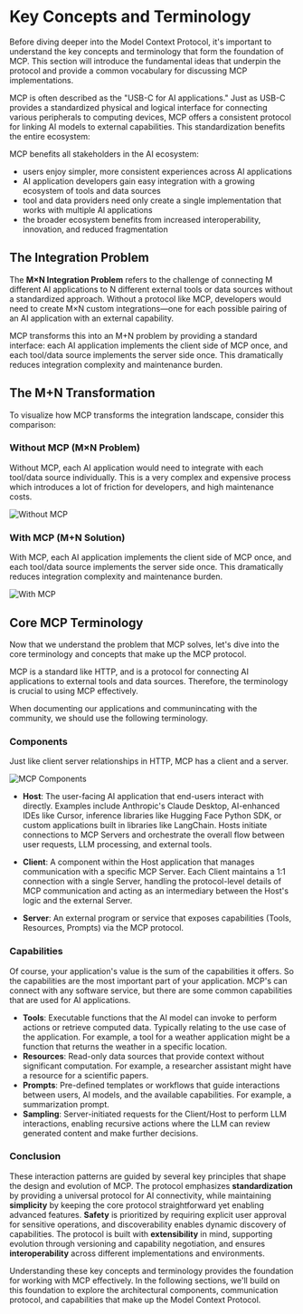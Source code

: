 # Key Concepts and Terminology

Before diving deeper into the Model Context Protocol, it's important to understand the key concepts and terminology that form the foundation of MCP. This section will introduce the fundamental ideas that underpin the protocol and provide a common vocabulary for discussing MCP implementations.

MCP is often described as the "USB-C for AI applications." Just as USB-C provides a standardized physical and logical interface for connecting various peripherals to computing devices, MCP offers a consistent protocol for linking AI models to external capabilities. This standardization benefits the entire ecosystem:

MCP benefits all stakeholders in the AI ecosystem: 
- users enjoy simpler, more consistent experiences across AI applications
- AI application developers gain easy integration with a growing ecosystem of tools and data sources
- tool and data providers need only create a single implementation that works with multiple AI applications
- the broader ecosystem benefits from increased interoperability, innovation, and reduced fragmentation

## The Integration Problem

The **M×N Integration Problem** refers to the challenge of connecting M different AI applications to N different external tools or data sources without a standardized approach. Without a protocol like MCP, developers would need to create M×N custom integrations—one for each possible pairing of an AI application with an external capability.

MCP transforms this into an M+N problem by providing a standard interface: each AI application implements the client side of MCP once, and each tool/data source implements the server side once. This dramatically reduces integration complexity and maintenance burden.

## The M+N Transformation

To visualize how MCP transforms the integration landscape, consider this comparison:

### Without MCP (M×N Problem)

Without MCP, each AI application would need to integrate with each tool/data source individually. This is a very complex and expensive process which introduces a lot of friction for developers, and high maintenance costs.

![Without MCP](https://huggingface.co/mcp-course/images/resolve/main/unit1/1.png)

### With MCP (M+N Solution)

With MCP, each AI application implements the client side of MCP once, and each tool/data source implements the server side once. This dramatically reduces integration complexity and maintenance burden.

![With MCP](https://huggingface.co/mcp-course/images/resolve/main/unit1/2.png)

## Core MCP Terminology

Now that we understand the problem that MCP solves, let's dive into the core terminology and concepts that make up the MCP protocol.

<Tip>

MCP is a standard like HTTP, and is a protocol for connecting AI applications to external tools and data sources. Therefore, the terminology is crucial to using MCP effectively. 

When documenting our applications and communincating with the community, we should use the following terminology.

</Tip>

### Components

Just like client server relationships in HTTP, MCP has a client and a server.

![MCP Components](https://huggingface.co/mcp-course/images/resolve/main/unit1/3.png)

- **Host**: The user-facing AI application that end-users interact with directly. Examples include Anthropic's Claude Desktop, AI-enhanced IDEs like Cursor, inference libraries like Hugging Face Python SDK, or custom applications built in libraries like LangChain. Hosts initiate connections to MCP Servers and orchestrate the overall flow between user requests, LLM processing, and external tools.

- **Client**: A component within the Host application that manages communication with a specific MCP Server. Each Client maintains a 1:1 connection with a single Server, handling the protocol-level details of MCP communication and acting as an intermediary between the Host's logic and the external Server.

- **Server**: An external program or service that exposes capabilities (Tools, Resources, Prompts) via the MCP protocol.

### Capabilities

Of course, your application's value is the sum of the capabilities it offers. So the capabilities are the most important part of your application. MCP's can connect with any software service, but there are some common capabilities that are used for AI applications.

- **Tools**: Executable functions that the AI model can invoke to perform actions or retrieve computed data. Typically relating to the use case of the application. For example, a tool for a weather application might be a function that returns the weather in a specific location.
- **Resources**: Read-only data sources that provide context without significant computation. For example, a researcher assistant might have a resource for a scientific papers.
- **Prompts**: Pre-defined templates or workflows that guide interactions between users, AI models, and the available capabilities. For example, a summarization prompt.
- **Sampling**: Server-initiated requests for the Client/Host to perform LLM interactions, enabling recursive actions where the LLM can review generated content and make further decisions.

### Conclusion

These interaction patterns are guided by several key principles that shape the design and evolution of MCP. The protocol emphasizes **standardization** by providing a universal protocol for AI connectivity, while maintaining **simplicity** by keeping the core protocol straightforward yet enabling advanced features. **Safety** is prioritized by requiring explicit user approval for sensitive operations, and discoverability enables dynamic discovery of capabilities. The protocol is built with **extensibility** in mind, supporting evolution through versioning and capability negotiation, and ensures **interoperability** across different implementations and environments.

Understanding these key concepts and terminology provides the foundation for working with MCP effectively. In the following sections, we'll build on this foundation to explore the architectural components, communication protocol, and capabilities that make up the Model Context Protocol. 